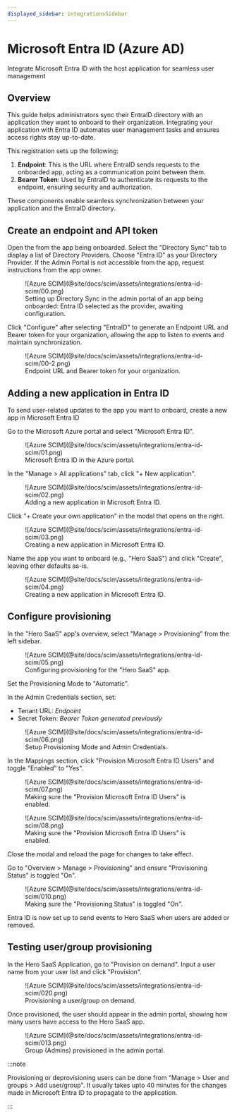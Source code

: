 ```yaml
---
displayed_sidebar: integrationsSidebar
---
```


# Microsoft Entra ID (Azure AD)

<Subtitle>Integrate Microsoft Entra ID with the host application for seamless user management</Subtitle>

## Overview

This guide helps administrators sync their EntraID directory with an application they want to onboard to their organization. Integrating your application with Entra ID automates user management tasks and ensures access rights stay up-to-date.

This registration sets up the following:

1. **Endpoint**: This is the URL where EntraID sends requests to the onboarded app, acting as a communication point between them.
2. **Bearer Token**: Used by EntraID to authenticate its requests to the endpoint, ensuring security and authorization.

These components enable seamless synchronization between your application and the EntraID directory.

## Create an endpoint and API token

Open the <TermTip jargon="Admin Portal" /> from the app being onboarded. Select the "Directory Sync" tab to display a list of Directory Providers. Choose "Entra ID" as your Directory Provider. If the Admin Portal is not accessible from the app, request instructions from the app owner.

<figure>
  ![Azure SCIM](@site/docs/scim/assets/integrations/entra-id-scim/00.png)
  <figcaption>Setting up Directory Sync in the admin portal of an app being onboarded: Entra ID selected as the provider, awaiting configuration.</figcaption>
</figure>

Click "Configure" after selecting "EntraID" to generate an Endpoint URL and Bearer token for your organization, allowing the app to listen to events and maintain synchronization.

<figure>
  ![Azure SCIM](@site/docs/scim/assets/integrations/entra-id-scim/00-2.png)
  <figcaption>Endpoint URL and Bearer token for your organization.</figcaption>
</figure>

## Adding a new application in Entra ID

To send user-related updates to the app you want to onboard, create a new app in Microsoft Entra ID

Go to the Microsoft Azure portal and select "Microsoft Entra ID".

<figure>
  ![Azure SCIM](@site/docs/scim/assets/integrations/entra-id-scim/01.png)
  <figcaption>Microsoft Entra ID in the Azure portal.</figcaption>
</figure>

In the "Manage > All applications" tab, click "+ New application".

<figure>
  ![Azure SCIM](@site/docs/scim/assets/integrations/entra-id-scim/02.png)
  <figcaption>Adding a new application in Microsoft Entra ID.</figcaption>
</figure>

Click "+ Create your own application" in the modal that opens on the right.

<figure>
  ![Azure SCIM](@site/docs/scim/assets/integrations/entra-id-scim/03.png)
  <figcaption>Creating a new application in Microsoft Entra ID.</figcaption>
</figure>

Name the app you want to onboard (e.g., "Hero SaaS") and click "Create", leaving other defaults as-is.

<figure>
  ![Azure SCIM](@site/docs/scim/assets/integrations/entra-id-scim/04.png)
  <figcaption>Creating a new application in Microsoft Entra ID.</figcaption>
</figure>

## Configure provisioning

In the "Hero SaaS" app's overview, select "Manage > Provisioning" from the left sidebar.

<figure>
  ![Azure SCIM](@site/docs/scim/assets/integrations/entra-id-scim/05.png)
  <figcaption>Configuring provisioning for the "Hero SaaS" app.</figcaption>
</figure>

Set the Provisioning Mode to "Automatic".

In the Admin Credentials section, set:

- Tenant URL: _Endpoint_
- Secret Token: _Bearer Token generated previously_

<figure>
  ![Azure SCIM](@site/docs/scim/assets/integrations/entra-id-scim/06.png)
  <figcaption>Setup Provisioning Mode and Admin Credentials.</figcaption>
</figure>

In the Mappings section, click "Provision Microsoft Entra ID Users" and toggle "Enabled" to "Yes".

<figure>
  ![Azure SCIM](@site/docs/scim/assets/integrations/entra-id-scim/07.png)
  <figcaption>Making sure the "Provision Microsoft Entra ID Users" is enabled.</figcaption>
</figure>

<figure>
  ![Azure SCIM](@site/docs/scim/assets/integrations/entra-id-scim/08.png)
  <figcaption>Making sure the "Provision Microsoft Entra ID Users" is enabled.</figcaption>
</figure>

Close the modal and reload the page for changes to take effect.

Go to "Overview > Manage > Provisioning" and ensure "Provisioning Status" is toggled "On".

<figure>
  ![Azure SCIM](@site/docs/scim/assets/integrations/entra-id-scim/010.png)
  <figcaption>Making sure the "Provisioning Status" is toggled "On".</figcaption>
</figure>

Entra ID is now set up to send events to Hero SaaS when users are added or removed.

## Testing user/group provisioning

In the Hero SaaS Application, go to "Provision on demand". Input a user name from your user list and click "Provision".

<figure>
  ![Azure SCIM](@site/docs/scim/assets/integrations/entra-id-scim/020.png)
  <figcaption>Provisioning a user/group on demand.</figcaption>
</figure>

Once provisioned, the user should appear in the admin portal, showing how many users have access to the Hero SaaS app.

<figure>
  ![Azure SCIM](@site/docs/scim/assets/integrations/entra-id-scim/013.png)
  <figcaption>Group (Admins) provisioned in the admin portal.</figcaption>
</figure>

:::note

Provisioning or deprovisioning users can be done from "Manage > User and groups > Add user/group". It usually takes upto 40 minutes for the changes made in Microsoft Entra ID to propagate to the application.

:::
